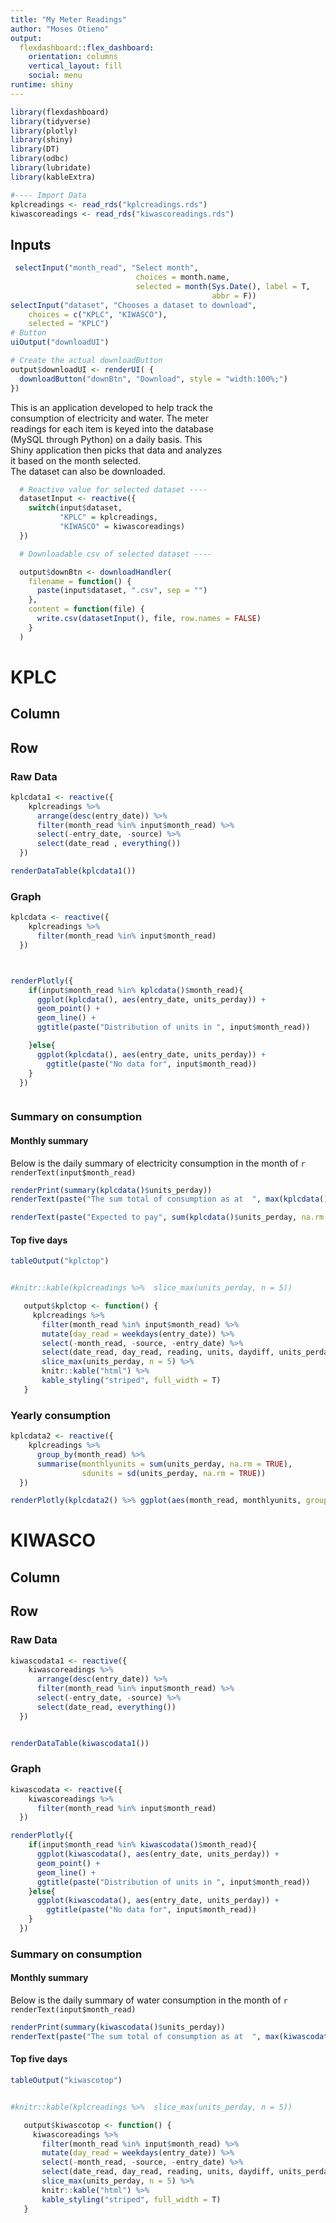 ```yaml
---
title: "My Meter Readings"
author: "Moses Otieno"
output: 
  flexdashboard::flex_dashboard:
    orientation: columns
    vertical_layout: fill
    social: menu
runtime: shiny
---
```


```r
library(flexdashboard)
library(tidyverse)
library(plotly)
library(shiny)
library(DT)
library(odbc)
library(lubridate)
library(kableExtra)


```

```r
#---- Import Data
kplcreadings <- read_rds("kplcreadings.rds")
kiwascoreadings <- read_rds("kiwascoreadings.rds")
```



Inputs {.sidebar}
-------------------------------------------------------------------


```r
 selectInput("month_read", "Select month",
                            choices = month.name,
                            selected = month(Sys.Date(), label = T,
                                             abbr = F))
selectInput("dataset", "Chooses a dataset to download",
    choices = c("KPLC", "KIWASCO"),
    selected = "KPLC")
# Button
uiOutput("downloadUI")

# Create the actual downloadButton
output$downloadUI <- renderUI( {
  downloadButton("downBtn", "Download", style = "width:100%;")
})


```



This is an application developed to help track the  
consumption of electricity and water. The meter  
readings for each item is keyed into the database  
(MySQL through Python) on a daily basis. This    
Shiny application then picks that data and analyzes  
it based on the month selected.   
The dataset can also be downloaded.

```r
  # Reactive value for selected dataset ----
  datasetInput <- reactive({
    switch(input$dataset,
           "KPLC" = kplcreadings,
           "KIWASCO" = kiwascoreadings)
  })

  # Downloadable csv of selected dataset ----

  output$downBtn <- downloadHandler(
    filename = function() {
      paste(input$dataset, ".csv", sep = "")
    },
    content = function(file) {
      write.csv(datasetInput(), file, row.names = FALSE)
    }
  )
```

KPLC 
======

Column {data-width=350}
--------------------------------------------------------------------

Row {.tabset}
-------------------------------------------------------------------

### Raw Data
```r
kplcdata1 <- reactive({
    kplcreadings %>%
      arrange(desc(entry_date)) %>% 
      filter(month_read %in% input$month_read) %>% 
      select(-entry_date, -source) %>% 
      select(date_read , everything())
  })

renderDataTable(kplcdata1())
```

### Graph

```r
kplcdata <- reactive({
    kplcreadings %>%
      filter(month_read %in% input$month_read)
  })



renderPlotly({
    if(input$month_read %in% kplcdata()$month_read){
      ggplot(kplcdata(), aes(entry_date, units_perday)) +
      geom_point() +
      geom_line() +
      ggtitle(paste("Distribution of units in ", input$month_read))

    }else{
      ggplot(kplcdata(), aes(entry_date, units_perday)) +
        ggtitle(paste("No data for", input$month_read))
    }
  })



```


### Summary on consumption
#### Monthly summary
Below is the daily summary of electricity consumption in the month of `r renderText(input$month_read)`
```r
renderPrint(summary(kplcdata()$units_perday))
renderText(paste("The sum total of consumption as at  ", max(kplcdata()$date_read, na.rm = T) ,"is",sum(kplcdata()$units_perday, na.rm = T)))

renderText(paste("Expected to pay", sum(kplcdata()$units_perday, na.rm = T) * 18))

```


#### Top five days 

```r
tableOutput("kplctop")


#knitr::kable(kplcreadings %>%  slice_max(units_perday, n = 5))

   output$kplctop <- function() {
     kplcreadings %>%
       filter(month_read %in% input$month_read) %>%
       mutate(day_read = weekdays(entry_date)) %>% 
       select(-month_read, -source, -entry_date) %>% 
       select(date_read, day_read, reading, units, daydiff, units_perday, everything()) %>% 
       slice_max(units_perday, n = 5) %>% 
       knitr::kable("html") %>%
       kable_styling("striped", full_width = T) 
   }

```


### Yearly consumption

```r
kplcdata2 <- reactive({
    kplcreadings %>%
      group_by(month_read) %>% 
      summarise(monthlyunits = sum(units_perday, na.rm = TRUE),
                sdunits = sd(units_perday, na.rm = TRUE))
  })

renderPlotly(kplcdata2() %>% ggplot(aes(month_read, monthlyunits, group=1)) + geom_point() + geom_line(color="red") + geom_errorbar(aes(ymin=monthlyunits-sdunits, ymax=monthlyunits+sdunits), width=.1))


```


KIWASCO 
======

Column {data-width=350}
--------------------------------------------------------------------

Row {.tabset}
-------------------------------------------------------------------

### Raw Data
```r
kiwascodata1 <- reactive({
    kiwascoreadings %>%
      arrange(desc(entry_date)) %>% 
      filter(month_read %in% input$month_read) %>% 
      select(-entry_date, -source) %>% 
      select(date_read, everything())
  })


renderDataTable(kiwascodata1())
```

### Graph

```r
kiwascodata <- reactive({
    kiwascoreadings %>%
      filter(month_read %in% input$month_read)
  })

renderPlotly({
    if(input$month_read %in% kiwascodata()$month_read){
      ggplot(kiwascodata(), aes(entry_date, units_perday)) +
      geom_point() +
      geom_line() +
      ggtitle(paste("Distribution of units in ", input$month_read))
    }else{
      ggplot(kiwascodata(), aes(entry_date, units_perday)) +
        ggtitle(paste("No data for", input$month_read))
    }
  })
```


### Summary on consumption
#### Monthly summary
Below is the daily summary of water consumption in the month of `r renderText(input$month_read)`

```r
renderPrint(summary(kiwascodata()$units_perday))
renderText(paste("The sum total of consumption as at  ", max(kiwascodata()$date_read, na.rm = T) ,"is",sum(kiwascodata()$units_perday, na.rm = T)))

```

#### Top five days 

```r

tableOutput("kiwascotop")


#knitr::kable(kplcreadings %>%  slice_max(units_perday, n = 5))

   output$kiwascotop <- function() {
     kiwascoreadings %>%
       filter(month_read %in% input$month_read) %>%
       mutate(day_read = weekdays(entry_date)) %>%
       select(-month_read, -source, -entry_date) %>%
       select(date_read, day_read, reading, units, daydiff, units_perday, everything()) %>% 
       slice_max(units_perday, n = 5) %>% 
       knitr::kable("html") %>%
       kable_styling("striped", full_width = T) 
   }
```


